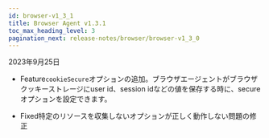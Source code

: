 ```yaml
---
id: browser-v1_3_1
title: Browser Agent v1.3.1
toc_max_heading_level: 3
pagination_next: release-notes/browser/browser-v1_3_0
---
```


2023年9月25日

-   <Status>Feature</Status><code>cookieSecure</code>オプションの追加。ブラウザエージェントがブラウザクッキーストレージにuser id、session idなどの値を保存する時に、secureオプションを設定できます。

-   <Status>Fixed</Status>特定のリソースを収集しないオプションが正しく動作しない問題の修正
